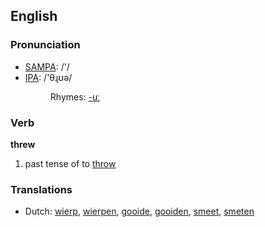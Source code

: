 ==English==

===Pronunciation===
*[[w:SAMPA|SAMPA]]: /'/
*[[w:IPA|IPA]]: /'θɻʊə/
*:Rhymes: [[Rhymes:English:-uː|-uː]]

===Verb===
'''threw'''

# past tense of to [[throw]]

===Translations===
*Dutch: [[wierp]], [[wierpen]], [[gooide]], [[gooiden]], [[smeet]], [[smeten]]
